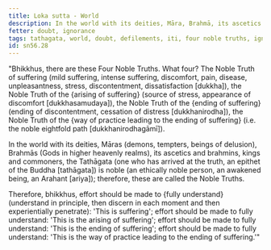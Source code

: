 ```yaml
---
title: Loka sutta - World
description: In the world with its deities, Māra, Brahmā, its ascetics and brahmins, kings and commoners, the Tathāgata is noble; therefore, these are called the Noble Truths.
fetter: doubt, ignorance
tags: tathagata, world, doubt, defilements, iti, four noble truths, ignorance, doubt, sn, sn45-56, sn56
id: sn56.28
---
```


"Bhikkhus, there are these Four Noble Truths. What four? The Noble Truth of suffering (mild suffering, intense suffering, discomfort, pain, disease, unpleasantness, stress, discontentment, dissatisfaction [dukkha]), the Noble Truth of the \{arising of suffering} (source of stress, appearance of discomfort [dukkhasamudaya]), the Noble Truth of the \{ending of suffering} (ending of discontentment, cessation of distress [dukkhanirodha]), the Noble Truth of the \{way of practice leading to the ending of suffering} (i.e. the noble eightfold path [dukkhanirodhagāmī]).

In the world with its deities, Māras (demons, tempters, beings of delusion), Brahmās (Gods in higher heavenly realms), its ascetics and brahmins, kings and commoners, the Tathāgata (one who has arrived at the truth, an epithet of the Buddha [tathāgata]) is noble (an ethically noble person, an awakened being, an Arahant [ariya]); therefore, these are called the Noble Truths.

Therefore, bhikkhus, effort should be made to \{fully understand} (understand in principle, then discern in each moment and then experientially penetrate): 'This is suffering';
effort should be made to fully understand: 'This is the arising of suffering';
effort should be made to fully understand: 'This is the ending of suffering';
effort should be made to fully understand: 'This is the way of practice leading to the ending of suffering.'"
